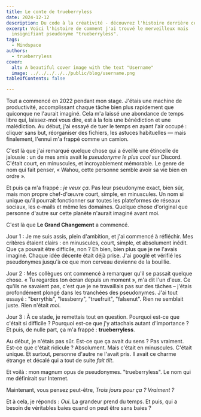 ```yaml
---
title: Le conte de trueberryless
date: 2024-12-12
description: Du code à la créativité - découvrez l'histoire derrière ce pseudonyme.
excerpt: Voici l'histoire de comment j'ai trouvé le merveilleux mais
  insignifiant pseudonyme "trueberryless".
tags:
  - Mindspace
authors:
  - trueberryless
cover:
  alt: A beautiful cover image with the text "Username"
  image: ../../../../../public/blog/username.png
tableOfContents: false

---
```


Tout a commencé en 2022 pendant mon stage. J'étais une machine de productivité, accomplissant chaque tâche bien plus rapidement que quiconque ne l'aurait imaginé. Cela m'a laissé une abondance de temps libre qui, laissez-moi vous dire, est à la fois une bénédiction et une malédiction. Au début, j'ai essayé de tuer le temps en ayant l'air occupé : cliquer sans but, réorganiser des fichiers, les astuces habituelles — mais finalement, l'ennui m'a frappé comme un camion.

C'est là que j'ai remarqué quelque chose qui a éveillé une étincelle de jalousie : un de mes amis avait le *pseudonyme le plus cool* sur Discord. C'était court, en minuscules, et incroyablement mémorable. Le genre de nom qui fait penser, « Wahou, cette personne semble avoir sa vie bien en ordre ».

Et puis ça m'a frappé : *je veux ça*. Pas leur pseudonyme exact, bien sûr, mais mon propre chef-d'œuvre court, simple, en minuscules. Un nom si unique qu'il pourrait fonctionner sur toutes les plateformes de réseaux sociaux, les e-mails et même les domaines. Quelque chose d'original que personne d'autre sur cette planète n'aurait imaginé avant moi.

C'est là que **Le Grand Changement** a commencé.

Jour 1 : Je me suis assis, plein d'ambition, et j'ai commencé à réfléchir. Mes critères étaient clairs : en minuscules, court, simple, et absolument inédit. Que ça pouvait être difficile, non ? Eh bien, bien plus que je ne l'avais imaginé. Chaque idée décente était déjà prise. J'ai googlé et vérifié les pseudonymes jusqu'à ce que mon cerveau devienne de la bouillie.

Jour 2 : Mes collègues ont commencé à remarquer qu'il se passait quelque chose. « Tu regardes ton écran depuis un moment », m'a dit l'un d'eux. Ce qu'ils ne savaient pas, c'est que je ne travaillais pas sur des tâches – j'étais profondément plongé dans les tranchées des pseudonymes. J'ai tout essayé : "berrythis", "lessberry", "truefruit", "falsenut". Rien ne semblait juste. Rien n'était *moi*.

Jour 3 : À ce stade, je remettais tout en question. Pourquoi est-ce que c'était si difficile ? Pourquoi est-ce que j'y attachais autant d'importance ? Et puis, de nulle part, ça m'a frappé : **trueberryless**.

Au début, je n'étais pas sûr. Est-ce que ça avait du sens ? Pas vraiment. Est-ce que c'était ridicule ? Absolument. Mais c'était en minuscules. C'était unique. Et surtout, personne d'autre ne l'avait pris. Il avait ce charme étrange et décalé qui a tout de suite *fait tilt*.

Et voilà : mon magnum opus de pseudonymes. "trueberryless". Le nom qui me définirait sur Internet.

Maintenant, vous pensez peut-être, *Trois jours pour ça ? Vraiment ?*

Et à cela, je réponds : *Oui*. La grandeur prend du temps. Et puis, qui a besoin de véritables baies quand on peut être sans baies ?
